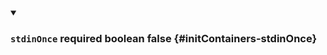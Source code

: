 
<details className="config-field" data-expandable="false" open>
<summary>

### `stdinOnce` <span class="config-field-required" data-required="false">required</span> <span class="config-field-type">boolean</span> <span class="config-field-default">false</span> <span class="config-field-enum"></span> {#initContainers-stdinOnce}



</summary>



</details>
